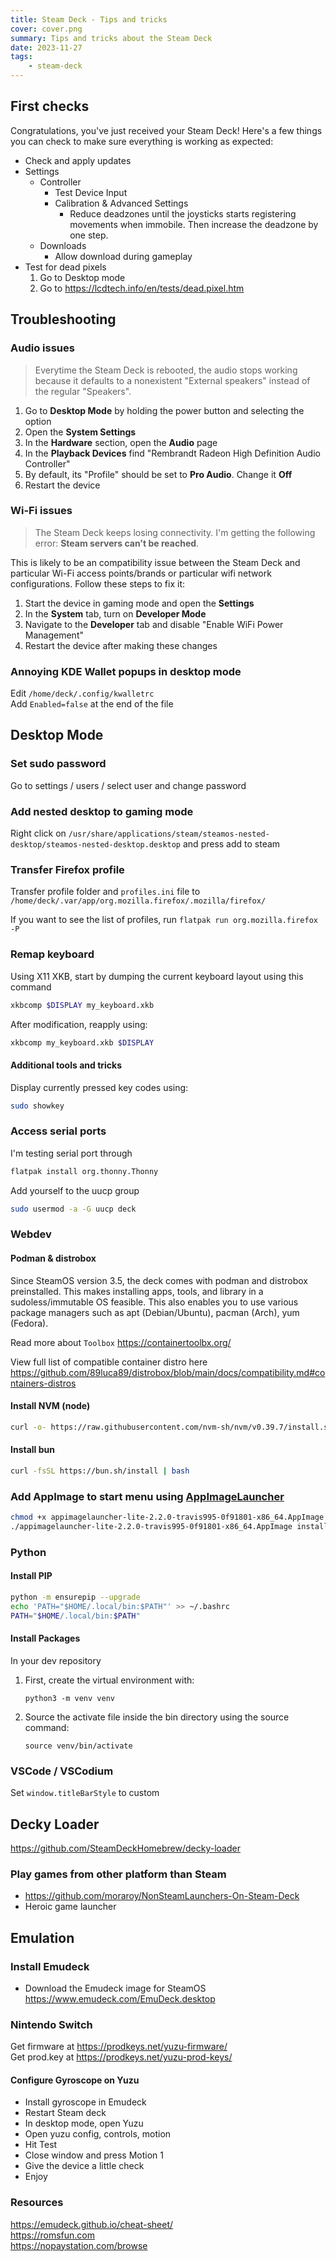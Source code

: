 ```yaml
---
title: Steam Deck - Tips and tricks
cover: cover.png
summary: Tips and tricks about the Steam Deck
date: 2023-11-27
tags:
    - steam-deck
---
```


## First checks

Congratulations, you've just received your Steam Deck! Here's a few things you can check to make sure everything is working as expected:

- Check and apply updates
- Settings
	- Controller
		- Test Device Input
		- Calibration & Advanced Settings
			- Reduce deadzones until the joysticks starts registering movements when immobile. Then increase the deadzone by one step.
	- Downloads
		- Allow download during gameplay
- Test for dead pixels
	1. Go to Desktop mode
	2. Go to https://lcdtech.info/en/tests/dead.pixel.htm


## Troubleshooting

### Audio issues

> Everytime the Steam Deck is rebooted, the audio stops working because it defaults to a nonexistent "External speakers" instead of the regular "Speakers".

1. Go to **Desktop Mode** by holding the power button and selecting the option
2. Open the **System Settings**
3. In the **Hardware** section, open the **Audio** page
4. In the **Playback Devices** find "Rembrandt Radeon High Definition Audio Controller"
5. By default, its "Profile" should be set to **Pro Audio**. Change it **Off**
6. Restart the device

### Wi-Fi issues

> The Steam Deck keeps losing connectivity. I'm getting the following error: **Steam servers can't be reached**.

This is likely to be an compatibility issue between the Steam Deck and particular Wi-Fi access points/brands or particular wifi network configurations. Follow these steps to fix it: 

1. Start the device in gaming mode and open the **Settings**
2. In the **System** tab, turn on **Developer Mode**
3. Navigate to the **Developer** tab and disable "Enable WiFi Power Management"
4. Restart the device after making these changes



### Annoying KDE Wallet popups in desktop mode

Edit `/home/deck/.config/kwalletrc`  
Add `Enabled=false` at the end of the file



## Desktop Mode

### Set sudo password

Go to settings / users / select user and change password

### Add nested desktop to gaming mode

Right click on `/usr/share/applications/steam/steamos-nested-desktop/steamos-nested-desktop.desktop` and press add to steam

### Transfer Firefox profile

Transfer profile folder and `profiles.ini` file to `/home/deck/.var/app/org.mozilla.firefox/.mozilla/firefox/`

If you want to see the list of profiles, run `flatpak run org.mozilla.firefox -P`




### Remap keyboard

Using X11 XKB, start by dumping the current keyboard layout using this command
```sh
xkbcomp $DISPLAY my_keyboard.xkb
```

After modification, reapply using:
```sh
xkbcomp my_keyboard.xkb $DISPLAY
```

#### Additional tools and tricks

Display currently pressed key codes using:
```sh
sudo showkey
```


### Access serial ports

I'm testing serial port through
```sh
flatpak install org.thonny.Thonny
```

Add yourself to the uucp group

```sh
sudo usermod -a -G uucp deck
```





### Webdev

#### Podman & distrobox

Since SteamOS version 3.5, the deck comes with podman and distrobox preinstalled. This makes installing apps, tools, and library in a sudoless/immutable OS feasible. This also enables you to use various package managers such as apt (Debian/Ubuntu), pacman (Arch), yum (Fedora).

Read more about `Toolbox` https://containertoolbx.org/

View full list of compatible container distro here https://github.com/89luca89/distrobox/blob/main/docs/compatibility.md#containers-distros

#### Install NVM (node)

```sh
curl -o- https://raw.githubusercontent.com/nvm-sh/nvm/v0.39.7/install.sh | bash
```

#### Install bun

```sh
curl -fsSL https://bun.sh/install | bash
```


### Add AppImage to start menu using [AppImageLauncher](https://github.com/TheAssassin/AppImageLauncher)

```bash
chmod +x appimagelauncher-lite-2.2.0-travis995-0f91801-x86_64.AppImage
./appimagelauncher-lite-2.2.0-travis995-0f91801-x86_64.AppImage install
```

### Python

#### Install PIP

```bash
python -m ensurepip --upgrade
echo 'PATH="$HOME/.local/bin:$PATH"' >> ~/.bashrc
PATH="$HOME/.local/bin:$PATH"
```

#### Install Packages

In your dev repository

1. First, create the virtual environment with:
    
     `python3 -m venv venv` 
    
2. Source the activate file inside the bin directory using the source command:
    
     `source venv/bin/activate`


### VSCode / VSCodium

Set `window.titleBarStyle` to custom


## Decky Loader
https://github.com/SteamDeckHomebrew/decky-loader


### Play games from other platform than Steam
- https://github.com/moraroy/NonSteamLaunchers-On-Steam-Deck
- Heroic game launcher


## Emulation

### Install Emudeck

- Download the Emudeck image for SteamOS https://www.emudeck.com/EmuDeck.desktop


### Nintendo Switch
Get firmware at https://prodkeys.net/yuzu-firmware/  
Get prod.key at https://prodkeys.net/yuzu-prod-keys/

#### Configure Gyroscope on Yuzu

- Install gyroscope in Emudeck
- Restart Steam deck
- In desktop mode, open Yuzu
- Open yuzu config, controls, motion
- Hit Test
- Close window and press Motion 1
- Give the device a little check
- Enjoy

### Resources

https://emudeck.github.io/cheat-sheet/  
https://romsfun.com  
https://nopaystation.com/browse